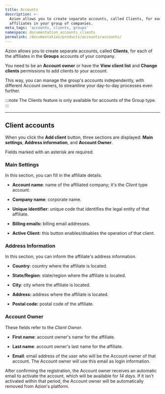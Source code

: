 ```yaml
---
title: Accounts
description: >-
  Azion allows you to create separate accounts, called Clients, for each of the
  affiliates in your group of companies.
meta_tags: 'accounts, clients, groups'
namespace: documentation_accounts_clients
permalink: /documentation/products/accounts/accounts/
---
```


Azion allows you to create separate accounts, called **Clients**, for each of the affiliates in the **Groups** accounts of your company.

You need to be an **Account owner** or have the **View client list** and **Change clients** permissions to add clients to your account.

This way, you can manage the group's accounts independently, with different Account owners, to streamline your day-to-day processes even further.

:::note
The Clients feature is only available for accounts of the Group type.
:::

---

## Client accounts

When you click the **Add client** button, three sections are displayed: **Main settings**, **Address information**, and **Account Owner**.

Fields marked with an asterisk are required.

### Main Settings

In this section, you can fill in the affiliate details.

- **Account name**: name of the affiliated company; it's the *Client* type account.

- **Company name**: corporate name.

- **Unique identifier**: unique code that identifies the legal entity of that affiliate.

- **Billing emails:** billing email addresses.

- **Active Client:** this button enables/disables the operation of that client.

### Address Information

In this section, you can inform the affiliate's address information.

- **Country**: country where the affiliate is located.

- **State/Region**: state/region where the affiliate is located.

- **City**: city where the affiliate is located.

- **Address:** address where the affiliate is located.

- **Postal code:** postal code of the affiliate.

### Account Owner

These fields refer to the *Client Owner*.

- **First name**: account owner's name for the affiliate.

- **Last name**: account owner's last name for the affiliate.

- **Email**: email address of the user who will be the Account owner of that account. The Account owner will use this email as login information.

After confirming the registration, the Account owner receives an automatic email to activate the account, which will be available for *14 days*. If it isn't activated within that period, the Account owner will be automatically removed from Azion's platform.
